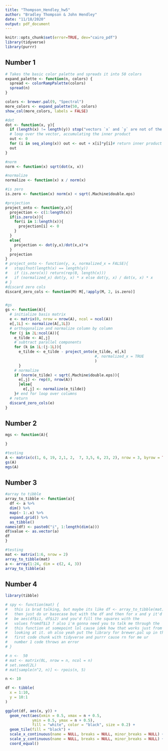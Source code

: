 ```yaml
---
title: "Thompson_Hendley_hw5"
author: "Bradley Thompson & John Hendley"
date: "11/18/2020"
output: pdf_document
---
```


```r
knitr::opts_chunk$set(error=TRUE, dev="cairo_pdf")
library(tidyverse)
library(purrr)
```

## Number 1
``` r
# Takes the basic color palette and spreads it into 50 colors
expand_palette <- function(n, colors) {
  spread <- colorRampPalette(colors)
  spread(n)
}

colors <- brewer.pal(9, "Spectral")
more_colors <- expand_palette(50, colors)
show_col(more_colors, labels = FALSE)
```


```r
#dot
dot <- function(x, y){
  if (length(x) != length(y)) stop("vectors `x` and `y` are not of the same length.")
  # loop over the vector, accumulating the inner product
  out <- 0 
  for (i in seq_along(x)) out <- out + x[i]*y[i]# return inner product
  out
}

#norm 
norm <- function(x) sqrt(dot(x, x))

#normalize
normalize <- function(x) x / norm(x)

#is zero
is.zero <- function(x) norm(x) < sqrt(.Machine$double.eps)

#projection
project_onto <- function(y,x){
  projection <- c(1:length(x))
  if(is.zero(x)){
    for(i in 1:length(x)){
      projection[i] <- 0
    }
  }
  else{
    projection <- dot(y,x)/dot(x,x)*x
  }
  projection
}
# project_onto <- function(y, x, normalized_x = FALSE){
#   stopifnot(length(x) == length(y))
#   if (is.zero(x)) return(rep(0, length(x)))
#   if (normalized_x) dot(y, x) * x else dot(y, x) / dot(x, x) * x
# }
#discard zero cols
discard_zero_cols <- function(M) M[,!apply(M, 2, is.zero)]


#gs
gs <- function(A){
  # initialize basis matrix
  e <- matrix(0, nrow = nrow(A), ncol = ncol(A))
  e[,1L] <- normalize(A[,1L])
  # orthogonalize and normalize column by column
  for (j in 2L:ncol(A)){
    e_tilde <- A[,j]
    # subtract parallel components
    for (k in 1L:(j-1L)){
      e_tilde <- e_tilde - project_onto(e_tilde, e[,k]
                                        #, normalized_x = TRUE
                                        )
      }
    # normalize
    if (norm(e_tilde) < sqrt(.Machine$double.eps)){
      e[,j] <- rep(0, nrow(A))
      }else{
        e[,j] <- normalize(e_tilde)}
    }# end for loop over columns
  # return
  discard_zero_cols(e)
}
```

## Number 2
```r
mgs <- function(A){

}

#testing
A <- matrix(c(1, 6, 19, 2,1, 2,  7, 3,5, 6, 23, 2), nrow = 3, byrow = TRUE)
gs(A)
mgs(A)
```

## Number 3
```r
#array to tibble 
array_to_tibble <- function(a){
  df <- a %>% 
  dim() %>% 
  map(~ 1:.x) %>% 
  expand.grid() %>% 
  as_tibble()
names(df) <- paste0("i", 1:length(dim(a)))
df$value <- as.vector(a)
df
}

#testing
mat <- matrix(1:6, nrow = 2)
array_to_tibble(mat)
a <- array(1:24, dim = c(2, 4, 3))
array_to_tibble(a)
```

## Number 4
```r
library(tibble)

# spy <- function(mat) {
#   this is brad talking, but maybe its like df <- array_to_tibble(mat)
#   then just do ur basecase but with the df and then for x and y it'd
#   be aes(df$i1, df$i2) and you'd fill the squares with the 
#   values fromdf$i3 ? also i'm gonna need you to talk me through the
#   this function at somepoint lol cause idek how that works just from
#   looking at it. oh also yeah put the library for brewer.pal up in the
#   first code chunk with tidyverse and purrr cause rn for me ur 
#   number 1 code throws an error
# }

# n <-  50
# mat <- matrix(0L, nrow = n, ncol = n)
# set.seed(2L)
# mat[sample(n^2, n)] <- rpois(n, 5)

n <- 10

df <- tibble(
  x = 1:10,
  y = 10:1
)

ggplot(df, aes(x, y)) +
  geom_rect(aes(xmin = 0.5, xmax = n + 0.5, 
            ymin = 0.5, ymax = n + 0.5), 
            fill = "white", color = "black", size = 0.2) +
  geom_tile(fill = "black") +
  scale_x_continuous(name = NULL, breaks = NULL, minor_breaks = NULL) +
  scale_y_continuous(name = NULL, breaks = NULL, minor_breaks = NULL) +
  coord_equal()
```

